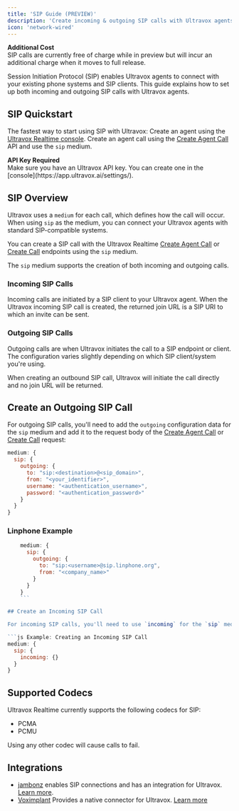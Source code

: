 ```yaml
---
title: 'SIP Guide (PREVIEW)'
description: 'Create incoming & outgoing SIP calls with Ultravox agents.'
icon: 'network-wired'
---
```


<Warning>
  <b>Additional Cost</b>
  <br />
  SIP calls are currently free of charge while in preview but will incur an additional charge when it moves to full release.
</Warning>

Session Initiation Protocol (SIP) enables Ultravox agents to connect with your existing phone systems and SIP clients. This guide explains how to set up both incoming and outgoing SIP calls with Ultravox agents.

## SIP Quickstart

The fastest way to start using SIP with Ultravox:
<Steps>
  <Step title="Create an Agent">Create an agent using the [Ultravox Realtime console](https://app.ultravox.ai/agents).</Step>
  <Step title="Create a SIP Call">Create an agent call using the [Create Agent Call](/api-reference/agents/agents-calls-post) API and use the `sip` medium.</Step>
</Steps>

<Note>
  <b>API Key Required</b>
  <br />
  Make sure you have an Ultravox API key. You can create one in the [console](https://app.ultravox.ai/settings/).
</Note>

## SIP Overview

Ultravox uses a `medium` for each call, which defines how the call will occur. When using `sip` as the medium, you can connect your Ultravox agents with standard SIP-compatible systems.

You can create a SIP call with the Ultravox Realtime [Create Agent Call](/api-reference/agents/agents-calls-post) or [Create Call](/api-reference/calls/calls-post) endpoints using the `sip` medium.

The `sip` medium supports the creation of both incoming and outgoing calls.

### Incoming SIP Calls
Incoming calls are initiated by a SIP client to your Ultravox agent. When the Ultravox incoming SIP call is created, the returned join URL is a SIP URI to which an invite can be sent.


### Outgoing SIP Calls
Outgoing calls are when Ultravox initiates the call to a SIP endpoint or client. The configuration varies slightly depending on which SIP client/system you're using.

When creating an outbound SIP call, Ultravox will initiate the call directly and no join URL will be returned. 


## Create an Outgoing SIP Call

For outgoing SIP calls, you'll need to add the `outgoing` configuration data for the `sip` medium and add it to the request body of the [Create Agent Call](/api-reference/agents/agents-calls-post) or [Create Call](/api-reference/calls/calls-post) request:

```js
medium: {
  sip: {
    outgoing: {
      to: "sip:<destination>@<sip_domain>",
      from: "<your_identifier>",
      username: "<authentication_username>",
      password: "<authentication_password>"
    }
  }
}
```

### Linphone Example

```js Example: Creating an Outgoing SIP Call to Linphone
    medium: {
      sip: {
        outgoing: {
          to: "sip:<username>@sip.linphone.org",
          from: "<company_name>"
        }
      }
    }
    ```

## Create an Incoming SIP Call

For incoming SIP calls, you'll need to use `incoming` for the `sip` medium and add it to the request body of the [Create Agent Call](/api-reference/agents/agents-calls-post) or [Create Call](/api-reference/calls/calls-post) request. This will return a `joinUrl` that can be used to connect to a SIP client.

```js Example: Creating an Incoming SIP Call
medium: {
  sip: {
    incoming: {}
  }
}
```

## Supported Codecs
Ultravox Realtime currently supports the following codecs for SIP:

* PCMA
* PCMU

Using any other codec will cause calls to fail.

## Integrations
* [jambonz](https://jambonz.org) enables SIP connections and has an integration for Ultravox. [Learn more](/telephony/overview#jambonz-portal-setup).
* [Voximplant](https://voximplant.com/docs) Provides a native connector for Ultravox. [Learn more](https://voximplant.com/docs/guides/ai/ultravox)
